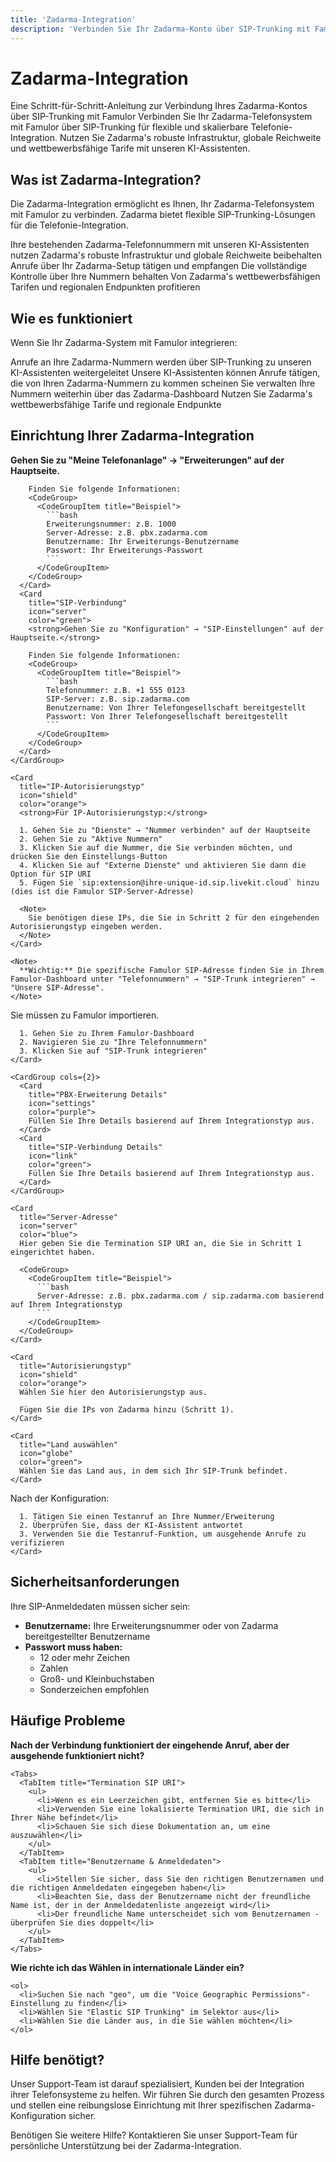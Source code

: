 ```yaml
---
title: 'Zadarma-Integration'
description: 'Verbinden Sie Ihr Zadarma-Konto über SIP-Trunking mit Famulor'
---
```


# Zadarma-Integration

<Note>
  Eine Schritt-für-Schritt-Anleitung zur Verbindung Ihres Zadarma-Kontos über SIP-Trunking mit Famulor
</Note>

<CardGroup cols={2}>
  <Card
    title="Was ist Zadarma-Integration?"
    icon="phone-volume"
    color="blue">
    Verbinden Sie Ihr Zadarma-Telefonsystem mit Famulor über SIP-Trunking für flexible und skalierbare Telefonie-Integration.
  </Card>
  <Card
    title="Vorteile"
    icon="star"
    color="green">
    Nutzen Sie Zadarma's robuste Infrastruktur, globale Reichweite und wettbewerbsfähige Tarife mit unseren KI-Assistenten.
  </Card>
</CardGroup>

## Was ist Zadarma-Integration?

Die Zadarma-Integration ermöglicht es Ihnen, Ihr Zadarma-Telefonsystem mit Famulor zu verbinden. Zadarma bietet flexible SIP-Trunking-Lösungen für die Telefonie-Integration.

<Steps>
  <Step title="Bestehende Nummern nutzen">
    Ihre bestehenden Zadarma-Telefonnummern mit unseren KI-Assistenten nutzen
  </Step>
  <Step title="Infrastruktur beibehalten">
    Zadarma's robuste Infrastruktur und globale Reichweite beibehalten
  </Step>
  <Step title="Anrufe verwalten">
    Anrufe über Ihr Zadarma-Setup tätigen und empfangen
  </Step>
  <Step title="Kontrolle behalten">
    Die vollständige Kontrolle über Ihre Nummern behalten
  </Step>
  <Step title="Kosten sparen">
    Von Zadarma's wettbewerbsfähigen Tarifen und regionalen Endpunkten profitieren
  </Step>
</Steps>

## Wie es funktioniert

Wenn Sie Ihr Zadarma-System mit Famulor integrieren:

<CardGroup cols={2}>
  <Card
    title="Eingehende Anrufe"
    icon="phone-incoming"
    color="green">
    Anrufe an Ihre Zadarma-Nummern werden über SIP-Trunking zu unseren KI-Assistenten weitergeleitet
  </Card>
  <Card
    title="Ausgehende Anrufe"
    icon="phone-outgoing"
    color="blue">
    Unsere KI-Assistenten können Anrufe tätigen, die von Ihren Zadarma-Nummern zu kommen scheinen
  </Card>
  <Card
    title="Verwaltung"
    icon="settings"
    color="purple">
    Sie verwalten Ihre Nummern weiterhin über das Zadarma-Dashboard
  </Card>
  <Card
    title="Kosteneffizienz"
    icon="dollar-sign"
    color="orange">
    Nutzen Sie Zadarma's wettbewerbsfähige Tarife und regionale Endpunkte
  </Card>
</CardGroup>

## Einrichtung Ihrer Zadarma-Integration

<Steps>
  <Step title="Informationen sammeln">
    <CardGroup cols={2}>
      <Card
        title="PBX-Erweiterung"
        icon="phone"
        color="blue">
        <strong>Gehen Sie zu "Meine Telefonanlage" → "Erweiterungen" auf der Hauptseite.</strong>
        
        Finden Sie folgende Informationen:
        <CodeGroup>
          <CodeGroupItem title="Beispiel">
            ```bash
            Erweiterungsnummer: z.B. 1000
            Server-Adresse: z.B. pbx.zadarma.com
            Benutzername: Ihr Erweiterungs-Benutzername
            Passwort: Ihr Erweiterungs-Passwort
            ```
          </CodeGroupItem>
        </CodeGroup>
      </Card>
      <Card
        title="SIP-Verbindung"
        icon="server"
        color="green">
        <strong>Gehen Sie zu "Konfiguration" → "SIP-Einstellungen" auf der Hauptseite.</strong>
        
        Finden Sie folgende Informationen:
        <CodeGroup>
          <CodeGroupItem title="Beispiel">
            ```bash
            Telefonnummer: z.B. +1 555 0123
            SIP-Server: z.B. sip.zadarma.com
            Benutzername: Von Ihrer Telefongesellschaft bereitgestellt
            Passwort: Von Ihrer Telefongesellschaft bereitgestellt
            ```
          </CodeGroupItem>
        </CodeGroup>
      </Card>
    </CardGroup>
    
    <Card
      title="IP-Autorisierungstyp"
      icon="shield"
      color="orange">
      <strong>Für IP-Autorisierungstyp:</strong>
      
      1. Gehen Sie zu "Dienste" → "Nummer verbinden" auf der Hauptseite
      2. Gehen Sie zu "Aktive Nummern"
      3. Klicken Sie auf die Nummer, die Sie verbinden möchten, und drücken Sie den Einstellungs-Button
      4. Klicken Sie auf "Externe Dienste" und aktivieren Sie dann die Option für SIP URI
      5. Fügen Sie `sip:extension@ihre-unique-id.sip.livekit.cloud` hinzu (dies ist die Famulor SIP-Server-Adresse)
      
      <Note>
        Sie benötigen diese IPs, die Sie in Schritt 2 für den eingehenden Autorisierungstyp eingeben werden.
      </Note>
    </Card>
    
    <Note>
      **Wichtig:** Die spezifische Famulor SIP-Adresse finden Sie in Ihrem Famulor-Dashboard unter "Telefonnummern" → "SIP-Trunk integrieren" → "Unsere SIP-Adresse".
    </Note>
  </Step>
  
  <Step title="Nummern zu Famulor importieren">
    <Card
      title="Import-Prozess"
      icon="download"
      color="blue">
      Sie müssen zu Famulor importieren.
      
      1. Gehen Sie zu Ihrem Famulor-Dashboard
      2. Navigieren Sie zu "Ihre Telefonnummern"
      3. Klicken Sie auf "SIP-Trunk integrieren"
    </Card>
    
    <CardGroup cols={2}>
      <Card
        title="PBX-Erweiterung Details"
        icon="settings"
        color="purple">
        Füllen Sie Ihre Details basierend auf Ihrem Integrationstyp aus.
      </Card>
      <Card
        title="SIP-Verbindung Details"
        icon="link"
        color="green">
        Füllen Sie Ihre Details basierend auf Ihrem Integrationstyp aus.
      </Card>
    </CardGroup>
    
    <Card
      title="Server-Adresse"
      icon="server"
      color="blue">
      Hier geben Sie die Termination SIP URI an, die Sie in Schritt 1 eingerichtet haben.
      
      <CodeGroup>
        <CodeGroupItem title="Beispiel">
          ```bash
          Server-Adresse: z.B. pbx.zadarma.com / sip.zadarma.com basierend auf Ihrem Integrationstyp
          ```
        </CodeGroupItem>
      </CodeGroup>
    </Card>
    
    <Card
      title="Autorisierungstyp"
      icon="shield"
      color="orange">
      Wählen Sie hier den Autorisierungstyp aus.
      
      Fügen Sie die IPs von Zadarma hinzu (Schritt 1).
    </Card>
    
    <Card
      title="Land auswählen"
      icon="globe"
      color="green">
      Wählen Sie das Land aus, in dem sich Ihr SIP-Trunk befindet.
    </Card>
  </Step>
  
  <Step title="Einrichtung verifizieren">
    <Card
      title="Verifikationsschritte"
      icon="check-circle"
      color="green">
      Nach der Konfiguration:
      
      1. Tätigen Sie einen Testanruf an Ihre Nummer/Erweiterung
      2. Überprüfen Sie, dass der KI-Assistent antwortet
      3. Verwenden Sie die Testanruf-Funktion, um ausgehende Anrufe zu verifizieren
    </Card>
  </Step>
</Steps>

## Sicherheitsanforderungen

<Card
  title="SIP-Anmeldedaten Sicherheit"
  icon="shield"
  color="red">
  Ihre SIP-Anmeldedaten müssen sicher sein:
  
  - **Benutzername:** Ihre Erweiterungsnummer oder von Zadarma bereitgestellter Benutzername
  - **Passwort muss haben:**
    - 12 oder mehr Zeichen
    - Zahlen
    - Groß- und Kleinbuchstaben
    - Sonderzeichen empfohlen
</Card>

## Häufige Probleme

<CardGroup cols={2}>
  <Card
    title="Ausgehende Anrufe funktionieren nicht"
    icon="phone-x"
    color="red">
    <strong>Nach der Verbindung funktioniert der eingehende Anruf, aber der ausgehende funktioniert nicht?</strong>
    
    <Tabs>
      <TabItem title="Termination SIP URI">
        <ul>
          <li>Wenn es ein Leerzeichen gibt, entfernen Sie es bitte</li>
          <li>Verwenden Sie eine lokalisierte Termination URI, die sich in Ihrer Nähe befindet</li>
          <li>Schauen Sie sich diese Dokumentation an, um eine auszuwählen</li>
        </ul>
      </TabItem>
      <TabItem title="Benutzername & Anmeldedaten">
        <ul>
          <li>Stellen Sie sicher, dass Sie den richtigen Benutzernamen und die richtigen Anmeldedaten eingegeben haben</li>
          <li>Beachten Sie, dass der Benutzername nicht der freundliche Name ist, der in der Anmeldedatenliste angezeigt wird</li>
          <li>Der freundliche Name unterscheidet sich vom Benutzernamen - überprüfen Sie dies doppelt</li>
        </ul>
      </TabItem>
    </Tabs>
  </Card>
  
  <Card
    title="Internationale Länder einrichten"
    icon="globe"
    color="blue">
    <strong>Wie richte ich das Wählen in internationale Länder ein?</strong>
    
    <ol>
      <li>Suchen Sie nach "geo", um die "Voice Geographic Permissions"-Einstellung zu finden</li>
      <li>Wählen Sie "Elastic SIP Trunking" im Selektor aus</li>
      <li>Wählen Sie die Länder aus, in die Sie wählen möchten</li>
    </ol>
  </Card>
</CardGroup>

## Hilfe benötigt?

<Tip>
  Unser Support-Team ist darauf spezialisiert, Kunden bei der Integration ihrer Telefonsysteme zu helfen. Wir führen Sie durch den gesamten Prozess und stellen eine reibungslose Einrichtung mit Ihrer spezifischen Zadarma-Konfiguration sicher.
</Tip>

<Card
  title="Support kontaktieren"
  icon="headphones"
  color="blue"
  href="https://famulor.de/support">
  Benötigen Sie weitere Hilfe? Kontaktieren Sie unser Support-Team für persönliche Unterstützung bei der Zadarma-Integration.
</Card>
